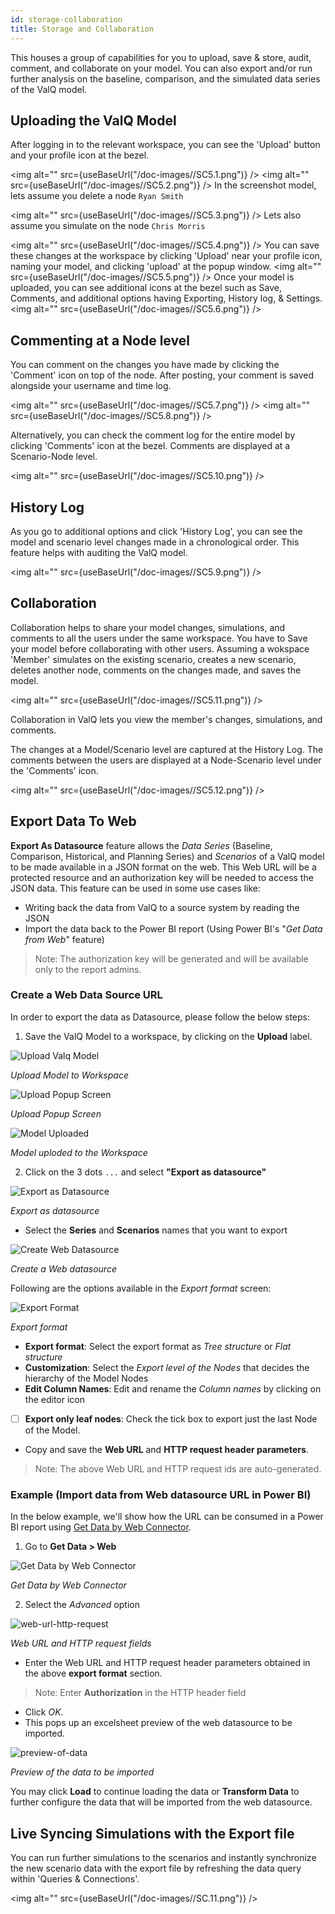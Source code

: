 ```yaml
---
id: storage-collaboration
title: Storage and Collaboration
---
```



This houses a group of capabilities for you to upload, save & store,
audit, comment, and collaborate on your model. You can also export
and/or run further analysis on the baseline, comparison, and the
simulated data series of the ValQ model.

## Uploading the ValQ Model

After logging in to the relevant workspace, you can see the 'Upload'
button and your profile icon at the bezel.

<img alt="" src={useBaseUrl("/doc-images//SC5.1.png")} />
<img alt="" src={useBaseUrl("/doc-images//SC5.2.png")} />
In the screenshot model, lets assume you delete a node `Ryan Smith`

<img alt="" src={useBaseUrl("/doc-images//SC5.3.png")} />
Lets also assume you simulate on the node `Chris Morris`

<img alt="" src={useBaseUrl("/doc-images//SC5.4.png")} />
You can save these changes at the workspace by clicking 'Upload' near your profile
icon, naming your model, and clicking 'upload' at the popup window.
<img alt="" src={useBaseUrl("/doc-images//SC5.5.png")} />
Once your model is uploaded, you can see additional icons at the bezel such as Save,
Comments, and additional options having Exporting, History log, & Settings.
<img alt="" src={useBaseUrl("/doc-images//SC5.6.png")} />

## Commenting at a Node level

You can comment on the changes you have made by clicking the 'Comment'
icon on top of the node. After posting, your comment is saved alongside
your username and time log.

<img alt="" src={useBaseUrl("/doc-images//SC5.7.png")} />
<img alt="" src={useBaseUrl("/doc-images//SC5.8.png")} />

Alternatively, you can check the comment log for the entire model by
clicking 'Comments' icon at the bezel. Comments are displayed at a
Scenario-Node level.

<img alt="" src={useBaseUrl("/doc-images//SC5.10.png")} />

## History Log

As you go to additional options and click 'History Log', you can see the
model and scenario level changes made in a chronological order. This
feature helps with auditing the ValQ model.

<img alt="" src={useBaseUrl("/doc-images//SC5.9.png")} />

## Collaboration

Collaboration helps to share your model changes, simulations, and comments to all the users under the same workspace.
You have to Save your model before collaborating with other users.
Assuming a wokspace 'Member' simulates on the existing scenario, creates a new scenario, deletes
another node, comments on the changes made, and saves the model.

<img alt="" src={useBaseUrl("/doc-images//SC5.11.png")} />

Collaboration in ValQ lets you view the member's changes, simulations, and comments.

The changes at a Model/Scenario level are captured at the History Log.
The comments between the users are displayed at a Node-Scenario level
under the 'Comments' icon.

<img alt="" src={useBaseUrl("/doc-images//SC5.12.png")} />

## Export Data To Web

**Export As Datasource** feature allows the _Data Series_ (Baseline, Comparison, Historical, and Planning Series) and _Scenarios_ of a ValQ model to be made available in a JSON format on the web. This Web URL will be a protected resource and an authorization key will be needed to access the JSON data. This feature can be used in some use cases like:

- Writing back the data from ValQ to a source system by reading the JSON
- Import the data back to the Power BI report (Using Power BI's "_Get Data from Web_" feature)

> Note: The authorization key will be generated and will be available only to the report admins.

### Create a Web Data Source URL

In order to export the data as Datasource, please follow the below steps:

1. Save the ValQ Model to a workspace, by clicking on the **Upload** label.

<div style={{ textAlign: "center" }}>
  <Zoom>
    <img
      alt="Upload Valq Model"
      src={useBaseUrl("/doc-images/web-datasource/upload-model.png")}
    />
  </Zoom>
</div>

_Upload Model to Workspace_

<div style={{ textAlign: "center" }}>
  <Zoom>
    <img
      alt="Upload Popup Screen"
      src={useBaseUrl("/doc-images/web-datasource/upload-popup.png")}
    />
  </Zoom>
</div>

_Upload Popup Screen_

<div style={{ textAlign: "center" }}>
  <Zoom>
    <img
      alt="Model Uploaded"
      src={useBaseUrl("/doc-images/web-datasource/model-uploaded.png")}
    />
  </Zoom>
</div>

_Model uploded to the Workspace_

2. Click on the 3 dots `...` and select **"Export as datasource"**

<div style={{ textAlign: "center" }}>
  <Zoom>
    <img
      alt="Export as Datasource"
      src={useBaseUrl("/doc-images/web-datasource/export-as-datasource.png")}
    />
  </Zoom>
</div>

_Export as datasource_

- Select the **Series** and **Scenarios** names that you want to export

<div style={{ textAlign: "center" }}>
  <Zoom>
    <img
      alt="Create Web Datasource"
      src={useBaseUrl("/doc-images/web-datasource/create-web-datasource.png")}
    />
  </Zoom>
</div>

_Create a Web datasource_

Following are the options available in the *Export format* screen:

<div style={{ textAlign: "center" }}>
  <Zoom>
    <img
      alt="Export Format"
      src={useBaseUrl("/doc-images/web-datasource/export-format.png")}
    />
  </Zoom>
</div>

_Export format_

- **Export format**: Select the export format as *Tree structure* or *Flat structure*
- **Customization**: Select the *Export level of the Nodes* that decides the hierarchy of the Model Nodes
- **Edit Column Names**: Edit and rename the *Column names* by clicking on the editor icon
- [ ] **Export only leaf nodes**: Check the tick box to export just the last Node of the Model.
- Copy and save the **Web URL** and **HTTP request header parameters**.

> Note: The above Web URL and HTTP request ids are auto-generated.

### Example (Import data from Web datasource URL in Power BI)

In the below example, we'll show how the URL can be consumed in a Power BI report using [Get Data by Web Connector](https://docs.microsoft.com/en-us/power-bi/connect-data/desktop-connect-to-web-by-example).

1. Go to **Get Data > Web**

<div style={{ textAlign: "center" }}>
  <Zoom>
    <img
      alt="Get Data by Web Connector"
      src={useBaseUrl("/doc-images/web-datasource/get-data-web.png")}
    />
  </Zoom>
</div>

_Get Data by Web Connector_

2. Select the *Advanced* option

<div style={{ textAlign: "center" }}>
  <Zoom>
    <img
      alt="web-url-http-request"
      src={useBaseUrl("/doc-images/web-datasource/web-url-http-request.png")}
    />
  </Zoom>
</div>

_Web URL and HTTP request fields_

- Enter the Web URL and HTTP request header parameters obtained in the above **export format** section.

> Note: Enter **Authorization** in the HTTP header field

- Click *OK*.
- This pops up an excelsheet preview of the web datasource to be imported.

<div style={{ textAlign: "center" }}>
  <Zoom>
    <img
      alt="preview-of-data"
      src={useBaseUrl("/doc-images/web-datasource/preview-of-data.png")}
    />
  </Zoom>
</div>

_Preview of the data to be imported_

You may click **Load** to continue loading the data or **Transform Data** to further configure the data that will be imported from the web datasource.

## Live Syncing Simulations with the Export file

You can run further simulations to the scenarios and instantly synchronize the new scenario data with
the export file by refreshing the data query within 'Queries &
Connections'.

<img alt="" src={useBaseUrl("/doc-images//SC.11.png")} />
